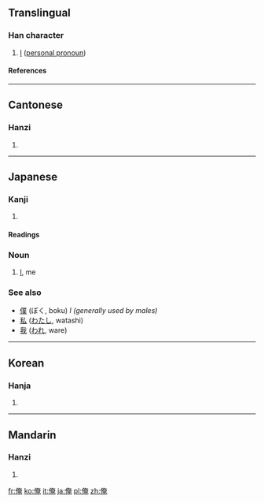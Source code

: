 ==Translingual==
===Han character===
{{Han char|rn=9|rad=人|as=08|sn=10|four=2421<sub>6</sub>|canj=人大中山 (OKLU)|ids=⿰[[亻]][[奄]]}}
# [[I]] ([[personal pronoun]])
====References====
{{Han ref|kx=0106.210|dkj=00736|dj=0227.040|hdz=10173.020|uh=4FFA|ud=20474|bh=ADCD|bd=44493}}
----

==Cantonese==
===Hanzi===
{{yue-hanzi|jyut=|y=yim3}}
# {{defn|Cantonese}}
----
==Japanese==

===Kanji===
{{ja-kanji|grade=|rs=人08}}

# {{defn|Japanese}}

====Readings====
{{ja-readings|on=[[えん]] (en)|kun=[[おれ]] (ore)}}

===Noun===
{{ja-noun|k|hira=おれ|rom=ore}}

# [[I]], me

===See also===
*[[僕]] (ぼく, boku) ''I (generally used by males)''
*[[私]] ([[わたし]], watashi)
*[[我]] ([[われ]], ware)

----

==Korean==
===Hanja===
{{ko-hanja|hangeul=[[엄]], [[업]]|rv=eom, eop|mr=ŏm, ŏp}}
# {{defn|Korean}}
----
==Mandarin==
===Hanzi===
{{cmn-hanzi|pin=[[ǎn]] ([[an3]])|wg=an<sup>3</sup>}}
# {{defn|Mandarin}}

[[fr:俺]]
[[ko:俺]]
[[it:俺]]
[[ja:俺]]
[[pl:俺]]
[[zh:俺]]